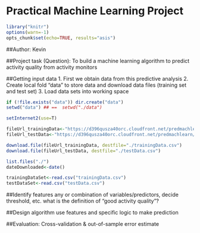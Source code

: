 Practical Machine Learning Project
======
```r
library("knitr")
options(warn=-1)
opts_chunk$set(echo=TRUE, results="asis")
```
##Author: Kevin

##Project task (Question): 
To build a machine learning algorithm to predict activity quality from activity monitors

##Getting input data
1. First we obtain data from this predictive analysis
2. Create local fold "data" to store data and download data files (training set and test set)
3. Load data sets into working space

```r
if (!file.exists("data")) dir.create("data")
setwd("data") ## ==  setwd("./data")

setInternet2(use=T)

fileUrl_trainingData<-"https://d396qusza40orc.cloudfront.net/predmachlearn/pml-training.csv"
fileUrl_testData<-"https://d396qusza40orc.cloudfront.net/predmachlearn/pml-testing.csv"

download.file(fileUrl_trainingData, destfile="./trainingData.csv")
download.file(fileUrl_testData, destfile="./testData.csv")

list.files("./")
dateDownloaded<-date()

trainingDataSet<-read.csv("trainingData.csv")
testDataSet<-read.csv("testData.csv")
```

##Identify features
any or combination of variables/predictors, decide threshold, etc. 
what is the definition of "good activity quality"?

##Design algorithm
use features and specific logic to make prediction 

##Evaluation: Cross-validation & out-of-sample error estimate


